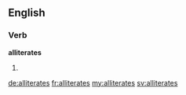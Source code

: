==English==

===Verb===
'''alliterates'''

# {{third-person singular of|alliterate}}

[[de:alliterates]]
[[fr:alliterates]]
[[my:alliterates]]
[[sv:alliterates]]